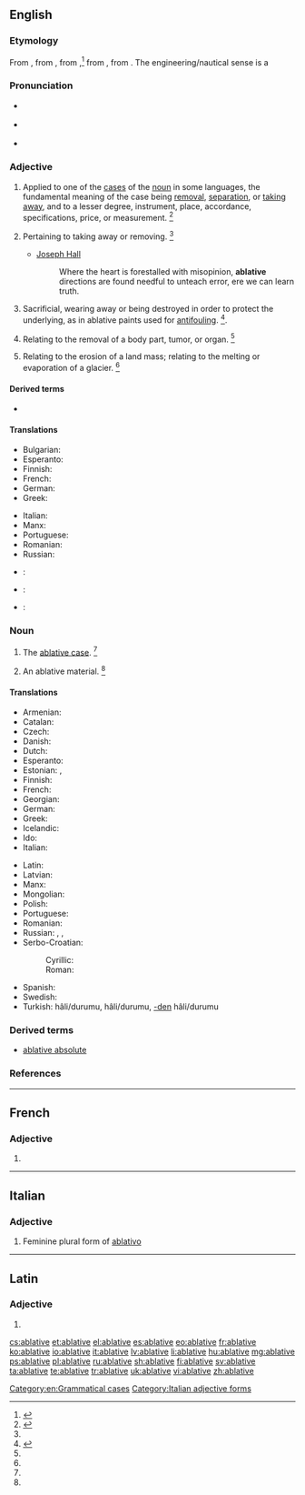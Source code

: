 {{also|Ablative}}
==English==
{{wikipedia}}

===Etymology===
From {{etyl|enm|en}}, from {{etyl|fro|en}} {{m|fro|ablatif||the ablative case}}, from {{etyl|la|en}} {{m|la|ablātīvus||expressing removal}},<ref>{{R:American Heritage 1971|page=3}}</ref> from {{etyl|la|en}} {{m|la|ablātus||taken away}}, from {{etyl|la|en}} {{m|la|auferō||I take away}}. The engineering/nautical sense is a {{back-form|ablate|nocap=1}}

===Pronunciation===
* {{sense|grammar}} {{a|US}} {{IPA|/ˈæb.lə.tɪv/}}
* {{sense|engineering|nautical}} {{IPA|/əˈbleɪ.tɪv/}}
* {{audio|en-us-ablative.ogg|Audio (US)|lang=en}}

===Adjective===
{{en-adj|-}}

# {{context|grammar|lang=en}} Applied to one of the [[case]]s of the [[noun]] in some languages, the fundamental meaning of the case being [[removal]], [[separation]], or [[taking away]], and to a lesser degree, instrument, place, accordance, specifications, price, or measurement. {{defdate|First attested from around (1350 to 1470).}}<ref name=SOED>{{R:SOED5|page=5}}</ref>
# {{context|obsolete|lang=en}} Pertaining to taking away or removing. {{defdate|Attested from the mid 16<sup>th</sup> century until the early 18<sup>th</sup> century.}}<ref name=SOED/>
#* {{rfdate}} [[w:Joseph Hall (bishop)|Joseph Hall]]
#*: Where the heart is forestalled with misopinion, '''ablative''' directions are found needful to unteach error, ere we can learn truth.
# {{context|engineering|nautical|lang=en}} Sacrificial, wearing away or being destroyed in order to protect the underlying, as in ablative paints used for [[antifouling]]. {{defdate|First attested in 1959.}}<ref>{{R:CDOE|page=3}}</ref>.
# {{context|medical|lang=en}} Relating to the removal of a body part, tumor, or organ. {{defdate|First attested in the mid 20<sup>th</sup> century.}}<ref name=SOED/>
# {{context|geology|lang=en}} Relating to the erosion of a land mass; relating to the melting or evaporation of a glacier. {{defdate|First attested in the mid 20<sup>th</sup> century.}}<ref name=SOED/>

====Derived terms====
* {{l/en|ablativity}}

====Translations====
{{trans-top|obsolete: taking away}}
{{trans-mid}}
{{trans-bottom}}

{{trans-top|applied to one of the cases of the noun in other language}}
* Bulgarian: {{t|bg|творителен}} {{qualifier|падеж}}
* Esperanto: {{t|eo|ablativa}}
* Finnish: {{t+|fi|ablatiivinen}}
* French: {{t+|fr|ablatif}}
* German: {{t+|de|ablativisch}}
* Greek: {{t+|el|αφαιρετικός|f|tr=afairetikós}}
{{trans-mid}}
* Italian: {{t+|it|ablativo|m}}
* Manx: {{t|gv|gowaltagh}}
* Portuguese: {{t+|pt|ablativo}}
* Romanian: {{t+|ro|ablativ}}
* Russian: {{t|ru|аблятивный|tr=abljatívnyj|sc=Cyrl}}
{{trans-bottom}}

{{checktrans-top}}
* {{ttbc|ia}}: {{t|ia|ablative}}
{{trans-mid}}
* {{ttbc|nov}}: {{qualifier|adj.}} {{t|nov|ablativi}}
* {{ttbc|vi}}: {{t|vi|cách công cụ}}
{{trans-bottom}}

===Noun===
{{en-noun}}

# {{context|grammar|lang=en}} The [[ablative case]]. {{defdate|First attested around 1350 to 1470.}}<ref name=SOED/>
# An ablative material. {{defdate|Mid 20<sup>th</sup> century.}}<ref name=SOED/>

====Translations====
{{trans-top|(grammar) the ablative case}}
* Armenian: {{t|hy|բացառական|tr=bac’aṙakan}}
* Catalan: {{t|ca|ablatiu|m}}
* Czech: {{t|cs|ablativ|m}}
* Danish: {{t+|da|ablativ|c}}
* Dutch: {{t+|nl|ablatief|m}}
* Esperanto: {{t+|eo|ablativo}}
* Estonian: {{t+|et|alaltütlev}}, {{t+|et|ablatiiv}}
* Finnish: {{t+|fi|ablatiivi}}
* French: {{t+|fr|ablatif|m}}
* Georgian: {{t+|ka|მოქმედებითი|sc=Geor}}
* German: {{t+|de|Ablativ|m}}
* Greek: {{t+|el|αφαιρετική|f|tr=afairetikí}}
* Icelandic: {{t+|is|sviftifall|n}}
* Ido: {{t+|io|ablativo}}
* Italian: {{t+|it|ablativo|m}}
{{trans-mid}}
* Latin: {{t|la|casus ablativus|m}}
* Latvian: {{t+|lv|ablatīvs|m}}
* Manx: {{t|gv|gowaltagh|m}}
* Mongolian: {{t+|mn|гарах|sc=Cyrl}}
* Polish: {{t+|pl|ablatyw|m}}
* Portuguese: {{t+|pt|ablativo|m}}
* Romanian: {{t+|ro|ablativ|n}}
* Russian: {{t|ru|отложительный падеж|m|tr=otložítelʹnyj padéž|sc=Cyrl}}, {{t+|ru|аблятив|m|tr=abljatív|sc=Cyrl}}, {{t+|ru|аблатив|m|tr=ablatív|sc=Cyrl}}
* Serbo-Croatian:
*: Cyrillic: {{t|sh|аблатив|m}}
*: Roman: {{t|sh|ablativ|m}}
* Spanish: {{t+|es|ablativo|m}}
* Swedish: {{t+|sv|ablativ}}
* Turkish: {{t+|tr|ayrılma}} hâli/durumu, {{t+|tr|çıkma}} hâli/durumu, [[-den]] hâli/durumu
{{trans-bottom}}

===Derived terms===
* [[ablative absolute]]<!-- this does not belong here! - a construction in Latin, in which a noun in the ablative case has a [[participle]] (either expressed or [[implied]]), [[agreeing]] with it in [[gender]], [[number]], and case, both words forming a clause by themselves and being [[unconnected]], [[grammatically]], with the rest of the sentence; as, ''Tarquinio regnante, Pythagoras venit'', ''i. e.'' "Tarquinius reigning, Pythagoras came"; so, "When Tarquinius was king, Pythagoras came".-->

===References===
<references/>

[[Category:en:Grammatical cases]]

----

==French==

===Adjective===
{{fr-adj-form}} {{g|f}}

# {{feminine of|ablatif|lang=fr}}

----

==Italian==

===Adjective===
{{head|it}} {{g|f}}

# Feminine plural form of [[ablativo]]

[[Category:Italian adjective forms]]

----

==Latin==

===Adjective===
{{la-adj-form|ablative}}

# {{inflection of|ablativus||voc|m|s|lang=la}}

[[cs:ablative]]
[[et:ablative]]
[[el:ablative]]
[[es:ablative]]
[[eo:ablative]]
[[fr:ablative]]
[[ko:ablative]]
[[io:ablative]]
[[it:ablative]]
[[lv:ablative]]
[[li:ablative]]
[[hu:ablative]]
[[mg:ablative]]
[[ps:ablative]]
[[pl:ablative]]
[[ru:ablative]]
[[sh:ablative]]
[[fi:ablative]]
[[sv:ablative]]
[[ta:ablative]]
[[te:ablative]]
[[tr:ablative]]
[[uk:ablative]]
[[vi:ablative]]
[[zh:ablative]]